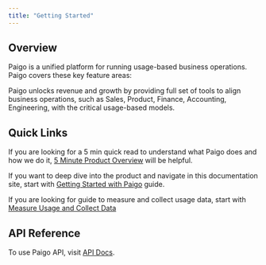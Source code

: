 ```yaml
---
title: "Getting Started"
---
```


## Overview

Paigo is a unified platform for running usage-based business operations. Paigo covers these key feature areas:

<CardGroup cols={2}>
<Card title="Usage-based Billing" icon="file-invoice-dollar" icontype="duotone">
</Card>
<Card title="Usage-based Pricing" icon="tag" icontype="duotone">
</Card>
<Card title="Usage-based Cost" icon="dollar-sign" icontype="duotone">
</Card>
<Card title="Usage-based Analytics" icon="chart-line" icontype="duotone">
</Card>
<Card title="Usage-based Cloud Integration" icon="cloud" icontype="duotone">
</Card>
</CardGroup>

Paigo unlocks revenue and growth by providing full set of tools to align business operations, such as Sales, Product, Finance, Accounting, Engineering, with the critical usage-based models.

## Quick Links

If you are looking for a 5 min quick read to understand what Paigo does and how we do it, [5 Minute Product Overview](/overview/5-minute-product-overview) will be helpful.

If you want to deep dive into the product and navigate in this documentation site, start with [Getting Started with Paigo](/overview/getting-started-with-paigo) guide.

If you are looking for guide to measure and collect usage data, start with [Measure Usage and Collect Data](/measure-usage-and-collect-data)

## API Reference

To use Paigo API, visit [API Docs](https://paigo-public-information.s3.us-east-2.amazonaws.com/public_api.html).